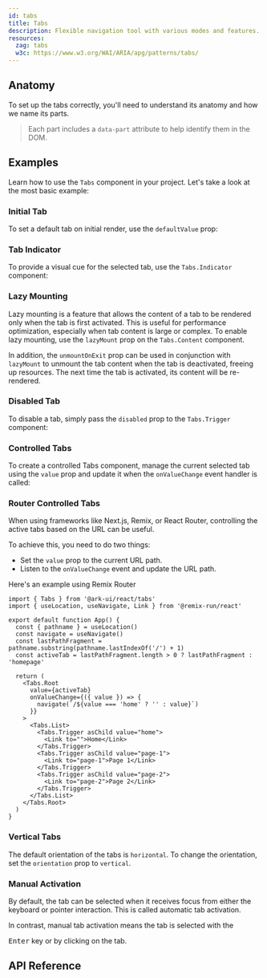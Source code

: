 ```yaml
---
id: tabs
title: Tabs
description: Flexible navigation tool with various modes and features.
resources:
  zag: tabs
  w3c: https://www.w3.org/WAI/ARIA/apg/patterns/tabs/
---
```


<ComponentPreview />

## Anatomy

To set up the tabs correctly, you'll need to understand its anatomy and how we
name its parts.

> Each part includes a `data-part` attribute to help identify them in the DOM.

<Anatomy id="tabs" />

## Examples

Learn how to use the `Tabs` component in your project. Let's take a look at the
most basic example:

<Story id="Basic" />

### Initial Tab

To set a default tab on initial render, use the `defaultValue` prop:

<Story id="InitialTab" />

### Tab Indicator

To provide a visual cue for the selected tab, use the `Tabs.Indicator`
component:

<Story id="Indicator" />

### Lazy Mounting

Lazy mounting is a feature that allows the content of a tab to be rendered only
when the tab is first activated. This is useful for performance optimization,
especially when tab content is large or complex. To enable lazy mounting, use
the `lazyMount` prop on the `Tabs.Content` component.

In addition, the `unmountOnExit` prop can be used in conjunction with
`lazyMount` to unmount the tab content when the tab is deactivated, freeing up
resources. The next time the tab is activated, its content will be re-rendered.

<Story id="LazyMount" />

### Disabled Tab

To disable a tab, simply pass the `disabled` prop to the `Tabs.Trigger`
component:

<Story id="DisabledTab" />

### Controlled Tabs

To create a controlled Tabs component, manage the current selected tab using the
`value` prop and update it when the `onValueChange` event handler is called:

<Story id="Controlled" />

### Router Controlled Tabs

When using frameworks like Next.js, Remix, or React Router, controlling the
active tabs based on the URL can be useful.

To achieve this, you need to do two things:

- Set the `value` prop to the current URL path.
- Listen to the `onValueChange` event and update the URL path.

Here's an example using Remix Router

```tsx
import { Tabs } from '@ark-ui/react/tabs'
import { useLocation, useNavigate, Link } from '@remix-run/react'

export default function App() {
  const { pathname } = useLocation()
  const navigate = useNavigate()
  const lastPathFragment = pathname.substring(pathname.lastIndexOf('/') + 1)
  const activeTab = lastPathFragment.length > 0 ? lastPathFragment : 'homepage'

  return (
    <Tabs.Root
      value={activeTab}
      onValueChange={({ value }) => {
        navigate(`/${value === 'home' ? '' : value}`)
      }}
    >
      <Tabs.List>
        <Tabs.Trigger asChild value="home">
          <Link to="">Home</Link>
        </Tabs.Trigger>
        <Tabs.Trigger asChild value="page-1">
          <Link to="page-1">Page 1</Link>
        </Tabs.Trigger>
        <Tabs.Trigger asChild value="page-2">
          <Link to="page-2">Page 2</Link>
        </Tabs.Trigger>
      </Tabs.List>
    </Tabs.Root>
  )
}
```

### Vertical Tabs

The default orientation of the tabs is `horizontal`. To change the orientation,
set the `orientation` prop to `vertical`.

<Story id="Vertical" />

### Manual Activation

By default, the tab can be selected when it receives focus from either the
keyboard or pointer interaction. This is called automatic tab activation.

In contrast, manual tab activation means the tab is selected with the

<kbd>Enter</kbd> key or by clicking on the tab.

<Story id="Manual" />

## API Reference

<ComponentTypes />
